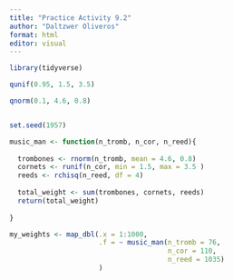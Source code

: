 ```yaml
---
title: "Practice Activity 9.2"
author: "Daltzwer Oliveros"
format: html
editor: visual
---
```



```r
library(tidyverse)
```

```r
qunif(0.95, 1.5, 3.5)
```
```r
qnorm(0.1, 4.6, 0.8)
```

```r

```


```r
set.seed(1957)

music_man <- function(n_tromb, n_cor, n_reed){
  
  trombones <- rnorm(n_tromb, mean = 4.6, 0.8)
  cornets <- runif(n_cor, min = 1.5, max = 3.5 )
  reeds <- rchisq(n_reed, df = 4)
  
  total_weight <- sum(trombones, cornets, reeds)
  return(total_weight)
  
}

my_weights <- map_dbl(.x = 1:1000, 
                      .f = ~ music_man(n_tromb = 76,
                                       n_cor = 110,
                                       n_reed = 1035)
                      ) 
```

```r

```

